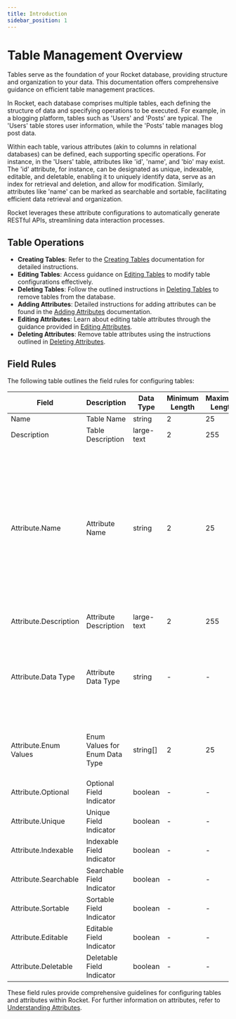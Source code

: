 ```yaml
---
title: Introduction
sidebar_position: 1
---
```


# Table Management Overview

Tables serve as the foundation of your Rocket database, providing structure and organization to your data. This documentation offers comprehensive guidance on efficient table management practices.

In Rocket, each database comprises multiple tables, each defining the structure of data and specifying operations to be executed. For example, in a blogging platform, tables such as 'Users' and 'Posts' are typical. The 'Users' table stores user information, while the 'Posts' table manages blog post data.

Within each table, various attributes (akin to columns in relational databases) can be defined, each supporting specific operations. For instance, in the 'Users' table, attributes like 'id', 'name', and 'bio' may exist. The 'id' attribute, for instance, can be designated as unique, indexable, editable, and deletable, enabling it to uniquely identify data, serve as an index for retrieval and deletion, and allow for modification. Similarly, attributes like 'name' can be marked as searchable and sortable, facilitating efficient data retrieval and organization.

Rocket leverages these attribute configurations to automatically generate RESTful APIs, streamlining data interaction processes.

## Table Operations

- **Creating Tables**: Refer to the [Creating Tables](https://help.rocketapi.net/table/creating-table) documentation for detailed instructions.
- **Editing Tables**: Access guidance on [Editing Tables](https://help.rocketapi.net/table/editing-table) to modify table configurations effectively.
- **Deleting Tables**: Follow the outlined instructions in [Deleting Tables](https://help.rocketapi.net/table/deleting-table) to remove tables from the database.
- **Adding Attributes**: Detailed instructions for adding attributes can be found in the [Adding Attributes](https://help.rocketapi.net/table/adding-attributes) documentation.
- **Editing Attributes**: Learn about editing table attributes through the guidance provided in [Editing Attributes](https://help.rocketapi.net/table/editing-attributes).
- **Deleting Attributes**: Remove table attributes using the instructions outlined in [Deleting Attributes](https://help.rocketapi.net/table/deleting-attributes).

## Field Rules

The following table outlines the field rules for configuring tables:

| Field                 | Description                    | Data Type  | Minimum Length | Maximum Length | Valid Options                                                                     | Default Value | Is Optional | Extra Details                                                                                                                                                                                                                           |
| --------------------- | ------------------------------ | ---------- | -------------- | -------------- | --------------------------------------------------------------------------------- | ------------- | ----------- | --------------------------------------------------------------------------------------------------------------------------------------------------------------------------------------------------------------------------------------- |
| Name                  | Table Name                     | string     | 2              | 25             | -                                                                                 | -             | No          | -                                                                                                                                                                                                                                       |
| Description           | Table Description              | large-text | 2              | 255            | -                                                                                 | -             | No          | -                                                                                                                                                                                                                                       |
| Attribute.Name        | Attribute Name                 | string     | 2              | 25             | -                                                                                 | -             | No          | <ul> <li>attribute.name cannot have duplicate values.</li> <li>attribute.name cannot be 'search'.</li> <li>attribute.name can only contains alpha-numeric characters. </li> <li>attribute.name cannot start with any digits.</li> </ul> |
| Attribute.Description | Attribute Description          | large-text | 2              | 255            | -                                                                                 | -             | No          | -                                                                                                                                                                                                                                       |
| Attribute.Data Type   | Attribute Data Type            | string     | -              | -              | 'string', 'number', 'boolean', 'large-text', 'array', 'enum', 'date', 'date-time' | string        | No          | -                                                                                                                                                                                                                                       |
| Attribute.Enum Values | Enum Values for Enum Data Type | string[]   | 2              | 25             | -                                                                                 | -             | Yes         | Minimum 1 enum value, maximum 5 enum values. Mandatory when data type is 'enum'                                                                                                                                                         |
| Attribute.Optional    | Optional Field Indicator       | boolean    | -              | -              | true, false                                                                       | false         | No          | -                                                                                                                                                                                                                                       |
| Attribute.Unique      | Unique Field Indicator         | boolean    | -              | -              | true, false                                                                       | false         | No          | -                                                                                                                                                                                                                                       |
| Attribute.Indexable   | Indexable Field Indicator      | boolean    | -              | -              | true, false                                                                       | false         | No          | -                                                                                                                                                                                                                                       |
| Attribute.Searchable  | Searchable Field Indicator     | boolean    | -              | -              | true, false                                                                       | false         | No          | -                                                                                                                                                                                                                                       |
| Attribute.Sortable    | Sortable Field Indicator       | boolean    | -              | -              | true, false                                                                       | false         | No          | -                                                                                                                                                                                                                                       |
| Attribute.Editable    | Editable Field Indicator       | boolean    | -              | -              | true, false                                                                       | false         | No          | -                                                                                                                                                                                                                                       |
| Attribute.Deletable   | Deletable Field Indicator      | boolean    | -              | -              | true, false                                                                       | false         | No          | -                                                                                                                                                                                                                                       |

These field rules provide comprehensive guidelines for configuring tables and attributes within Rocket. For further information on attributes, refer to [Understanding Attributes](https://help.rocketapi.net/table/understading-attributes).
